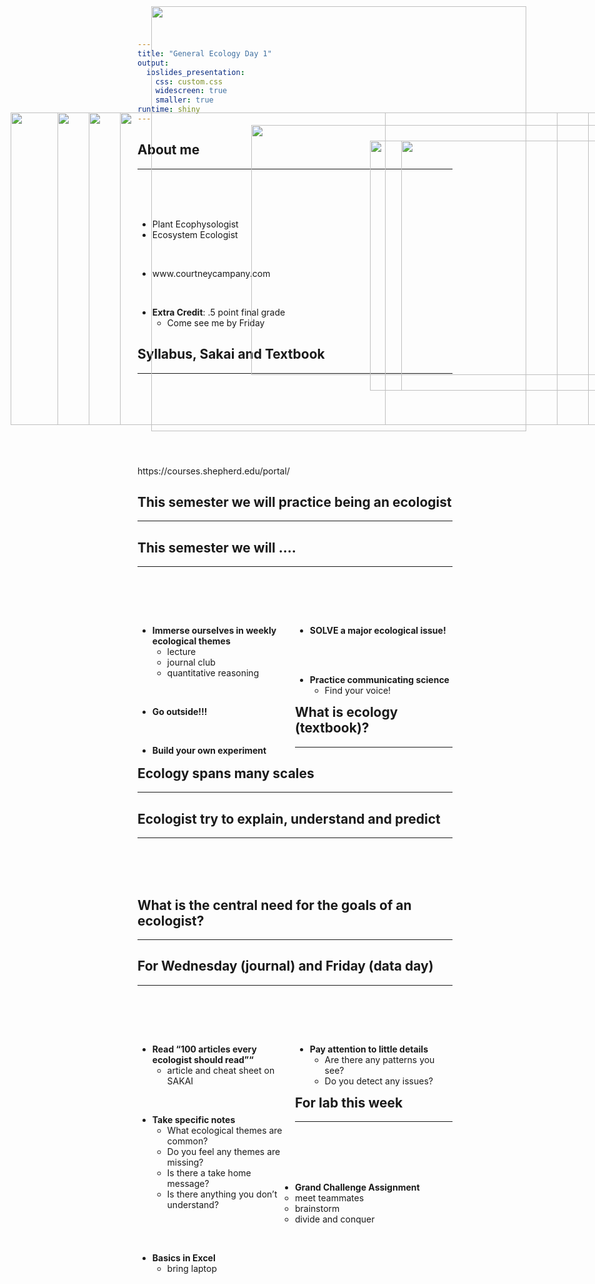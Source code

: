 ```yaml
---
title: "General Ecology Day 1"
output: 
  ioslides_presentation:
    css: custom.css
    widescreen: true
    smaller: true
runtime: shiny
---
```


## About me
<hr>
<br/>
<br />
<br />

* Plant Ecophysologist  
* Ecosystem Ecologist

<br />

* www.courtneycampany.com  

<br />

* **Extra Credit**: .5 point final grade
  + Come see me by Friday

<IMG STYLE="position:absolute; TOP:200px; LEFT:410px; WIDTH:625px; HEIGHT:400px" SRC="images/me_pic.png">

## Syllabus, Sakai and Textbook
<hr>
<br/>
<br/>
<br/>
<br/>
<br/>
<br/>
<br />

https://courses.shepherd.edu/portal/

## This semester we will practice being an ecologist
<hr>

<IMG STYLE="position:absolute; TOP:180px; LEFT:200px; WIDTH:700px; HEIGHT:500px" SRC="images/ecologist.jpg">

## This semester we will ....
<hr>
<br/>
<br/>
<br/>

<div style="float: left; width: 50%;">
* **Immerse ourselves in weekly ecological themes**
    + lecture
    + journal club
    + quantitative reasoning

<br/>

* **Go outside!!!**

<br/>

* **Build your own experiment**

</div>

<div style="float: right; width: 50%;">

* **SOLVE a major ecological issue!**

<br/>
<br/>

* **Practice communicating science**
   + Find your voice!
   
</div>

## What is ecology (textbook)?
<hr>

<IMG STYLE="position:absolute; TOP:180px; LEFT:100px; WIDTH:900px; HEIGHT:500px" SRC="images/ecologypic.jpg">

## Ecology spans many scales
<hr>

<IMG STYLE="position:absolute; TOP:180px; LEFT:25px; WIDTH:600px; HEIGHT:500px" SRC="images/scales.jpg">

<IMG STYLE="position:absolute; TOP:225px; LEFT:650px; WIDTH:400px; HEIGHT:400px" SRC="images/scales_riverine.png">

## Ecologist try to explain, understand and predict
<hr>
<br/>
<br/>
<br/>

<IMG STYLE="position:absolute; TOP:180px; LEFT:150px; WIDTH:800px; HEIGHT:500px" SRC="images/vultures.png">

##

<IMG STYLE="position:absolute; TOP:10px; LEFT:250px; WIDTH:600px; HEIGHT:680px" SRC="images/data_prarie.png">

## What is the central need for the goals of an ecologist?
<hr>

<IMG STYLE="position:absolute; TOP:180px; LEFT:150px; WIDTH:800px; HEIGHT:500px" SRC="images/datatypes.png">

## For Wednesday (journal) and Friday (data day)
<hr>
<br/>
<br/>
<br/>

<div style="float: left; width: 50%;">

* **Read "100 articles every ecologist should read""**
    + article and cheat sheet on SAKAI

<br/>

* **Take specific notes**
    + What ecological themes are common?
    + Do you feel any themes are missing?
    + Is there a take home message?
    + Is there anything you don't understand?

</div>

<div style="float: right; width: 50%;">
* **Pay attention to little details**
    + Are there any patterns you see?
    + Do you detect any issues?
</div>

## For lab this week
<hr>
<br/>
<br/>
<br/>
<br/>

* **Grand Challenge Assignment**
    + meet teammates
    + brainstorm
    + divide and conquer
    
<br/>
    
* **Basics in Excel**
    + bring laptop
    
<IMG STYLE="position:absolute; TOP:225px; LEFT:600px; WIDTH:400px; HEIGHT:400px" SRC="images/excel.jpg">
